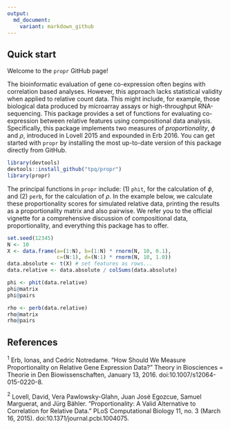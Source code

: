```yaml
---
output:
  md_document:
    variant: markdown_github
---
```


<!-- README.md is generated from README.Rmd. Please edit that file -->

## Quick start

Welcome to the `propr` GitHub page!

The bioinformatic evaluation of gene co-expression often begins with correlation based analyses. However, this approach lacks statistical validity when applied to relative count data. This might include, for example, those biological data produced by microarray assays or high-throughput RNA-sequencing. This package provides a set of functions for evaluating co-expression between relative features using compositional data analysis. Specifically, this package implements two measures of *proportionality*, $\phi$ and $\rho$, introduced in Lovell 2015 and expounded in Erb 2016. You can get started with `propr` by installing the most up-to-date version of this package directly from GitHub.

```r
library(devtools)
devtools::install_github("tpq/propr")
library(propr)
```

The principal functions in `propr` include: (1) `phit`, for the calculation of $\phi$, and (2) `perb`, for the calculation of $\rho$. In the example below, we calculate these proportionality scores for simulated relative data, printing the results as a proportionality matrix and also pairwise. We refer you to the official vignette for a comprehensive discussion of compositional data, proportionality, and everything this package has to offer.

```r
set.seed(12345)
N <- 10
X <- data.frame(a=(1:N), b=(1:N) * rnorm(N, 10, 0.1),
                c=(N:1), d=(N:1) * rnorm(N, 10, 1.0))
data.absolute <- t(X) # set features as rows...
data.relative <- data.absolute / colSums(data.absolute)
```

```r
phi <- phit(data.relative)
phi@matrix
phi@pairs
```

```r
rho <- perb(data.relative)
rho@matrix
rho@pairs
```

## References

$^1$ Erb, Ionas, and Cedric Notredame. “How Should We Measure Proportionality on Relative Gene Expression Data?” Theory in Biosciences = Theorie in Den Biowissenschaften, January 13, 2016. doi:10.1007/s12064-015-0220-8.

$^2$ Lovell, David, Vera Pawlowsky-Glahn, Juan José Egozcue, Samuel Marguerat, and Jürg Bähler. “Proportionality: A Valid Alternative to Correlation for Relative Data.” PLoS Computational Biology 11, no. 3 (March 16, 2015). doi:10.1371/journal.pcbi.1004075.
